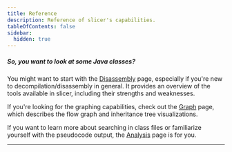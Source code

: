 ```yaml
---
title: Reference
description: Reference of slicer's capabilities.
tableOfContents: false
sidebar:
  hidden: true
---
```



##### So, you want to look at some Java classes?

You might want to start with the [Disassembly](/slicer/reference/disasm) page, especially if you're new to decompilation/disassembly in general.
It provides an overview of the tools available in slicer, including their strengths and weaknesses.

If you're looking for the graphing capabilities, check out the [Graph](/slicer/reference/graph) page,
which describes the flow graph and inheritance tree visualizations.

If you want to learn more about searching in class files or familiarize yourself with the pseudocode output,
the [Analysis](/slicer/reference/analysis) page is for you.

---

<CardGrid>
  <LinkCard
    title="Analysis"
    description="Traverse bytecode in an automated manner."
    href="/slicer/reference/analysis"
  />
  <LinkCard
    title="Deobfuscation"
    description="Defend your eyes against obfuscated bytecode."
    href="/slicer/reference/deobf"
  />
  <LinkCard
    title="Disassembly"
    description="Disassemble and decompile Java class files."
    href="/slicer/reference/disasm"
  />
  <LinkCard
    title="Class view"
    description="Visualize class file properties and members."
    href="/slicer/reference/class"
  />
  <LinkCard
    title="Graph"
    description="Visualize bytecode control flow and inheritance trees in a simple flow graph."
    href="/slicer/reference/graph"
  />
  <LinkCard
    title="Heap dump"
    description="Summarize HPROF heap dumps into a tabular overview."
    href="/slicer/reference/dump"
  />
</CardGrid>
